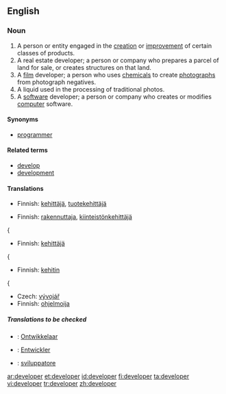 ==English==

===Noun===
{{en-noun}}

# A person or entity engaged in the [[creation]] or [[improvement]] of certain classes of products.
# A real estate developer; a person or company who prepares a parcel of land for sale, or creates structures on that land.
# A [[film]] developer; a person who uses [[chemical]]s to create [[photograph]]s from photograph negatives.
# A liquid used in the processing of traditional photos.
# A [[software]] developer; a person or company who creates or modifies [[computer]] software.

====Synonyms====
*{{italbrac-colon|person or company who writes computer software}} [[programmer]]

====Related terms====
*[[develop]]
*[[development]]

====Translations====
{{trans-top|someone engaged product creation and improvement}}
*Finnish: [[kehittäjä]], [[tuotekehittäjä]]
{{trans-mid}}
{{trans-bottom}}

{{trans-top|real estate developer}}
*Finnish: [[rakennuttaja]], [[kiinteistönkehittäjä]]
{{trans-mid}}
{{trans-bottom}}

{{{trans-top|film developer}}
*Finnish: [[kehittäjä]]
{{trans-mid}}
{{trans-bottom}}

{{{trans-top|liquid used in film processing}}
*Finnish: [[kehitin]]
{{trans-mid}}
{{trans-bottom}}

{{{trans-top|software programmer}}
*Czech: [[vývojář]] {{m}}
*Finnish: [[ohjelmoija]]
{{trans-mid}}
{{trans-bottom}}

=====Translations to be checked=====
{{checktrans-top}}
*{{ttbc|Dutch}}: [[Ontwikkelaar]]
*{{ttbc|German}}: [[Entwickler]]
*{{ttbc|Italian}}: [[sviluppatore]] {{m}}
{{trans-bottom}}

[[ar:developer]]
[[et:developer]]
[[id:developer]]
[[fi:developer]]
[[ta:developer]]
[[vi:developer]]
[[tr:developer]]
[[zh:developer]]